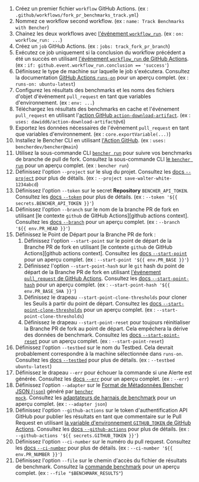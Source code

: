 
<PullRequestsForkTrackCode />

1. Créez un premier fichier `workflow` GitHub Actions.
   (ex : `.github/workflows/fork_pr_benchmarks_track.yml`)
2. Nommez ce workflow second workflow.
   (ex : `name: Track Benchmarks with Bencher`)
3. Chainez les deux workflows avec
   [l'événement `workflow_run`][github actions workflow_run].
   (ex : `on: workflow_run: ...`)
4. Créez un `job` GitHub Actions.
   (ex : `jobs: track_fork_pr_branch`)
5. Exécutez ce job uniquement si la conclusion du workflow précédent a été un succès en utilisant
   [l'événement `workflow_run` de GitHub Actions][github actions workflow_run].
   (ex : `if: github.event.workflow_run.conclusion == 'success'`)
6. Définissez le type de machine sur laquelle le job s'exécutera.
   Consultez la documentation [GitHub Actions `runs-on`][github actions runs-on]
   pour un aperçu complet.
   (ex : `runs-on: ubuntu-latest`)
7. Configurez les résultats des benchmarks et les noms des fichiers d'objet d'événement `pull_request` en tant que variables d'environnement.
   (ex : `env: ...`)
8. Téléchargez les résultats des benchmarks en cache et l'événement `pull_request`
   en utilisant l'[action GitHub `action-download-artifact`][action download artifact].
   (ex : `uses: dawidd6/action-download-artifact@v6`)
10. Exportez les données nécessaires de l'événement `pull_request` en tant que variables d'environnement.
    (ex : `core.exportVariable(...)`)
11. Installez le Bencher CLI en utilisant [l'Action GitHub][bencher cli github action].
   (ex : `uses: bencherdev/bencher@main`)
12. Utilisez la sous-commande CLI <code><a href="/fr/docs/explanation/bencher-run/">bencher run</a></code>
    pour suivre vos benchmarks de branche de pull de fork.
    Consultez la sous-commande CLI [le `bencher run`][bencher run] pour un aperçu complet.
    (ex : `bencher run`)
13. Définissez l'option `--project` sur le slug du projet.
    Consultez les [docs `--project`][project option] pour plus de détails.
    (ex : `--project save-walter-white-1234abcd`)
14. Définissez l'option `--token` sur le secret **Repository** `BENCHER_API_TOKEN`.
    Consultez les [docs `--token`][token option] pour plus de détails.
    (ex : `--token '${{ secrets.BENCHER_API_TOKEN }}'`)
15. Définissez l'option `--branch` sur le nom de la branche PR de fork
    en utilisant [le contexte `github` de GitHub Actions][github actions context].
    Consultez les [docs `--branch`][branch option] pour un aperçu complet.
    (ex : `--branch '${{ env.PR_HEAD }}'`)
13. Définissez le Point de Départ pour la Branche PR de fork :
    1. Définissez l'option `--start-point` sur le point de départ de la Branche PR de fork
    en utilisant [le contexte `github` de GitHub Actions][github actions context].
    Consultez les [docs `--start-point`][start point] pour un aperçu complet.
    (ex : `--start-point '${{ env.PR_BASE }}'`)
    2. Définissez l'option `--start-point-hash` sur le `git` hash du point de départ de la Branche PR de fork
    en utilisant [l'événement `pull_request` de GitHub Actions][github action pull_request].
    Consultez les [docs `--start-point-hash`][start point hash] pour un aperçu complet.
    (ex : `--start-point-hash '${{ env.PR_BASE_SHA }}'`)
    3. Définissez le drapeau `--start-point-clone-thresholds` pour cloner les Seuils à partir du point de départ.
    Consultez les [docs `--start-point-clone-thresholds`][start point clone thresholds] pour un aperçu complet.
    (ex : `--start-point-clone-thresholds`)
    4. Définissez le drapeau `--start-point-reset` pour toujours réinitialiser la Branche PR de fork au point de départ.
    Cela empêchera la dérive des données de benchmark.
    Consultez les [docs `--start-point-reset`][start point reset] pour un aperçu complet.
    (ex : `--start-point-reset`)
14. Définissez l'option `--testbed` sur le nom du Testbed.
    Cela devrait probablement correspondre à la machine sélectionnée dans `runs-on`.
    Consultez les [docs `--testbed`][testbed option] pour plus de détails.
    (ex : `--testbed ubuntu-latest`)
15. Définissez le drapeau `--err` pour échouer la commande si une Alerte est générée.
   Consultez les [docs `--err`][alert err] pour un aperçu complet.
   (ex : `--err`)
16. Définissez l'option `--adapter` sur le [Format de Métadonnées Bencher JSON (`json`)][bmf] généré par <code><a href="/fr/docs/reference/bencher-metric-format/#bencher-mock">bencher mock</a></code>.
   Consultez les [adaptateurs de harnais de benchmark][adapter json] pour un aperçu complet.
   (ex : `--adapter json`)
17. Définissez l'option `--github-actions` sur le token d'authentification API GitHub pour publier les résultats en tant que commentaire sur le Pull Request en utilisant
    [la variable d'environnement `GITHUB_TOKEN` de GitHub Actions][github token].
    Consultez les [docs `--github-actions`][github actions option] pour plus de détails.
    (ex : `--github-actions '${{ secrets.GITHUB_TOKEN }}'`)
18. Définissez l'option `--ci-number` sur le numéro du pull request.
    Consultez les [docs `--ci-number`][ci number option] pour plus de détails.
    (ex : `--ci-number '${{ env.PR_NUMBER }}'`)
19. Définissez l'option `--file` sur le chemin d'accès du fichier de résultats de benchmark.
    Consultez la [commande benchmark][command argument] pour un aperçu complet.
    (ex : `--file "$BENCHMARK_RESULTS"`)

[github actions workflow_run]: https://docs.github.com/en/actions/using-workflows/events-that-trigger-workflows#workflow_run
[github actions runs-on]: https://docs.github.com/en/actions/using-workflows/workflow-syntax-for-github-actions#jobsjob_idruns-on
[action download artifact]: https://github.com/dawidd6/action-download-artifact
[bencher cli github action]: https://github.com/marketplace/actions/bencher-cli
[github action pull_request]: https://docs.github.com/en/webhooks/webhook-events-and-payloads#pull_request
[github token]: https://docs.github.com/en/actions/security-guides/automatic-token-authentication

[bencher run]: /fr/docs/explanation/bencher-run/
[project option]: /fr/docs/explanation/bencher-run/#--project-project
[token option]: /fr/docs/explanation/bencher-run/#--token-token
[branch option]: /fr/docs/explanation/branch-selection/#--branch-branch
[start point]: /fr/docs/explanation/branch-selection/#--start-point-branch
[start point hash]: /fr/docs/explanation/branch-selection/#--start-point-hash-hash
[start point clone thresholds]: /fr/docs/explanation/branch-selection/#--start-point-clone-thresholds
[start point reset]: /fr/docs/explanation/branch-selection/#--start-point-reset
[testbed option]: /fr/docs/explanation/bencher-run/#--testbed-testbed
[alert err]: /fr/docs/explanation/thresholds/#--err
[bmf]: /fr/docs/reference/bencher-metric-format/
[adapter json]: /fr/docs/explanation/adapters/#-json
[github actions option]: /fr/docs/explanation/bencher-run/#--github-actions-github_token
[ci number option]: /fr/docs/explanation/bencher-run/#--ci-id-id
[command argument]: /fr/docs/explanation/bencher-run/#benchmark-command
